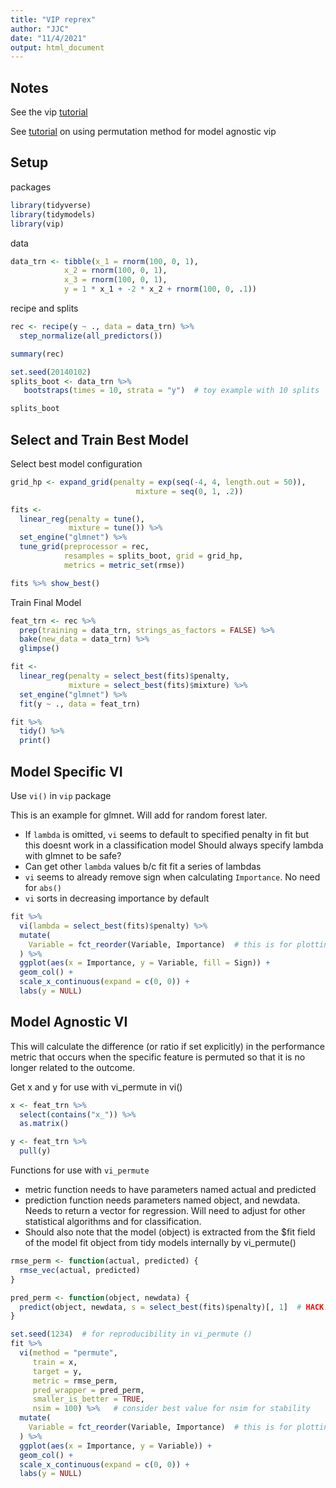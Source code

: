 ```yaml
---
title: "VIP reprex"
author: "JJC"
date: "11/4/2021"
output: html_document
---
```


## Notes
See the vip [tutorial](https://koalaverse.github.io/vip/articles/vip.html)

See [tutorial](https://cran.r-project.org/web/packages/datarobot/vignettes/VariableImportance.html) on using permutation method for model agnostic vip


## Setup

packages
```r
library(tidyverse)
library(tidymodels)
library(vip)
```

data
```r
data_trn <- tibble(x_1 = rnorm(100, 0, 1),
            x_2 = rnorm(100, 0, 1),
            x_3 = rnorm(100, 0, 1),
            y = 1 * x_1 + -2 * x_2 + rnorm(100, 0, .1))
```

recipe and splits
```r
rec <- recipe(y ~ ., data = data_trn) %>% 
  step_normalize(all_predictors())

summary(rec)

set.seed(20140102)
splits_boot <- data_trn %>% 
   bootstraps(times = 10, strata = "y")  # toy example with 10 splits

splits_boot
```

## Select and Train Best Model

Select best model configuration
```r
grid_hp <- expand_grid(penalty = exp(seq(-4, 4, length.out = 50)),
                            mixture = seq(0, 1, .2))

fits <-
  linear_reg(penalty = tune(), 
             mixture = tune()) %>% 
  set_engine("glmnet") %>% 
  tune_grid(preprocessor = rec, 
            resamples = splits_boot, grid = grid_hp, 
            metrics = metric_set(rmse))

fits %>% show_best()
```


Train Final Model
```r
feat_trn <- rec %>%
  prep(training = data_trn, strings_as_factors = FALSE) %>%
  bake(new_data = data_trn) %>% 
  glimpse()

fit <-
  linear_reg(penalty = select_best(fits)$penalty, 
             mixture = select_best(fits)$mixture) %>%
  set_engine("glmnet") %>% 
  fit(y ~ ., data = feat_trn)

fit %>% 
  tidy() %>% 
  print()
```

## Model Specific VI

Use `vi()` in `vip` package

This is an example for glmnet.   Will add for random forest later.  

* If `lambda` is omitted, `vi` seems to default to specified penalty in fit but this doesnt work in a classification model
Should always specify lambda with glmnet to be safe?
* Can get other `lambda` values b/c fit fit a series of lambdas
* `vi` seems to already remove sign when calculating `Importance`.  No need for `abs()`
* `vi` sorts in decreasing importance by default
```r
fit %>%
  vi(lambda = select_best(fits)$penalty) %>%   
  mutate(
    Variable = fct_reorder(Variable, Importance)  # this is for plotting order
  ) %>%
  ggplot(aes(x = Importance, y = Variable, fill = Sign)) +
  geom_col() +
  scale_x_continuous(expand = c(0, 0)) +
  labs(y = NULL)
```


## Model Agnostic VI

This will calculate the difference (or ratio if set explicitly) in the performance metric that occurs when the 
specific feature is permuted so that it is no longer related to the outcome.

Get x and y for use with vi_permute in vi()
```r
x <- feat_trn %>% 
  select(contains("x_")) %>% 
  as.matrix()

y <- feat_trn %>% 
  pull(y)
```


Functions for use with `vi_permute`

* metric function needs to have parameters named actual and predicted
* prediction function needs parameters named object, and newdata.  Needs to return a vector for regression.
Will need to adjust for other statistical algorithms and for classification.  
* Should also note that the model (object) is extracted
from the $fit field of the model fit object from tidy models internally by vi_permute()
```r

rmse_perm <- function(actual, predicted) {
  rmse_vec(actual, predicted)
}

pred_perm <- function(object, newdata) {
  predict(object, newdata, s = select_best(fits)$penalty)[, 1]  # HACK: using global variable for lambda in function.
}

```


```r
set.seed(1234)  # for reproducibility in vi_permute ()
fit %>%
  vi(method = "permute", 
     train = x, 
     target = y,
     metric = rmse_perm,
     pred_wrapper = pred_perm,   
     smaller_is_better = TRUE, 
     nsim = 100) %>%   # consider best value for nsim for stability
  mutate(
    Variable = fct_reorder(Variable, Importance)  # this is for plotting order
  ) %>%
  ggplot(aes(x = Importance, y = Variable)) +
  geom_col() +
  scale_x_continuous(expand = c(0, 0)) +
  labs(y = NULL)
```